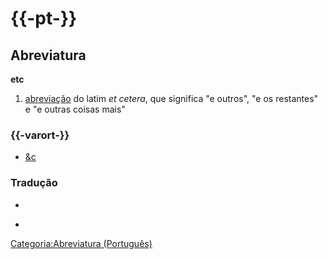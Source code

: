 ={{-pt-}}=
==Abreviatura==
{{dica de uso|1='''etc''' equivale a "<u>e</u> outras coisas.", logo, não se deve utilizar a conjunção <u>e</u> ou vírgula antes de etc.
*Exemplo: 
**<span style="color:green;">correto</span>: amor, felicidade etc.
**<span style="color:red;">errado</span>: amor, felicidade, e etc.


Além disso, não deve ser usado para dizer "e outras pessoas". Para esses casos, usa-se <b>[[et al.]]</b>, abreviatura de <b>"et alii"</b> ("e outras pessoas", em latim)
}}
'''etc'''
# [[abreviação]] do latim ''et cetera'', que significa "e outros", "e os restantes" e "e outras coisas mais"

==={{-varort-}}===
* [[&c]]

===Tradução===
{{tradini}}
* {{trad|de|usw.|etc.}}
{{tradmeio}}
* {{trad|en|etc.}}
{{tradfim}}

[[Categoria:Abreviatura (Português)]]
